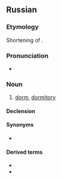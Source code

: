 ==Russian==

===Etymology===
Shortening of {{m|ru|общежи́тие|}}.

===Pronunciation===
* {{ru-IPA|обща́га}}

===Noun===
{{ru-noun+|обща́га}}

# {{lb|ru|colloquial|slang}} [[dorm]], [[dormitory]]

====Declension====
{{ru-noun-table|обща́га}}

====Synonyms====
* {{l|ru|общежи́тие}}

====Derived terms====
* {{l|ru|общажник|pos=n}}
* {{l|ru|общажный|pos=a}}